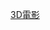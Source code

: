 {{Year by category
| m = 2
| c = 0
| d = 1
| y = 6
| cat = 3D電影
| sortkey = 3D Films
| in = 
| parent = 各年3D電影
| subcat = 2010年代3D電影
}}

[[Category:2016年電影作品|3D電影]]